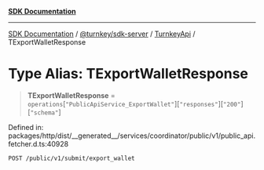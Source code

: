 [**SDK Documentation**](../../../../../README.mdx)

***

[SDK Documentation](../../../../../packages.mdx) / [@turnkey/sdk-server](../../../README.mdx) / [TurnkeyApi](../README.mdx) / TExportWalletResponse

# Type Alias: TExportWalletResponse

> **TExportWalletResponse** = `operations`\[`"PublicApiService_ExportWallet"`\]\[`"responses"`\]\[`"200"`\]\[`"schema"`\]

Defined in: packages/http/dist/\_\_generated\_\_/services/coordinator/public/v1/public\_api.fetcher.d.ts:40928

`POST /public/v1/submit/export_wallet`
